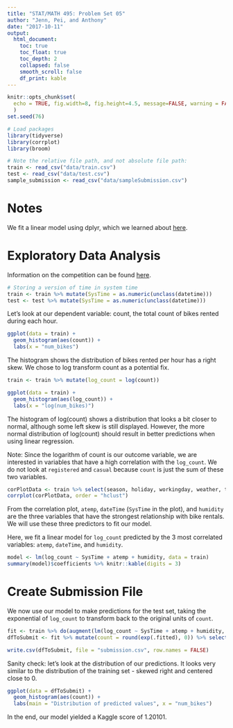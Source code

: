 ```yaml
---
title: "STAT/MATH 495: Problem Set 05"
author: "Jenn, Pei, and Anthony"
date: "2017-10-11"
output:
  html_document:
    toc: true
    toc_float: true
    toc_depth: 2
    collapsed: false
    smooth_scroll: false
    df_print: kable
---
```



```r
knitr::opts_chunk$set(
  echo = TRUE, fig.width=8, fig.height=4.5, message=FALSE, warning = FALSE
  )
set.seed(76)

# Load packages
library(tidyverse)
library(corrplot)
library(broom)

# Note the relative file path, and not absolute file path:
train <- read_csv("data/train.csv")
test <- read_csv("data/test.csv")
sample_submission <- read_csv("data/sampleSubmission.csv")
```


# Notes

We fit a linear model using dplyr, which we learned about [here](https://cran.r-project.org/web/packages/broom/vignettes/broom_and_dplyr.html).

# Exploratory Data Analysis

Information on the competition can be found [here](https://www.kaggle.com/c/bike-sharing-demand).

```r
# Storing a version of time in system time 
train <- train %>% mutate(SysTime = as.numeric(unclass(datetime)))
test <- test %>% mutate(SysTime = as.numeric(unclass(datetime)))
```

Let's look at our dependent variable: count, the total count of bikes rented during each hour.

```r
ggplot(data = train) +
  geom_histogram(aes(count)) + 
  labs(x = "num_bikes")
```

The histogram shows the distribution of bikes rented per hour has a right skew. We chose to log transform count as a potential fix.

```r
train <- train %>% mutate(log_count = log(count))

ggplot(data = train) +
  geom_histogram(aes(log_count)) + 
  labs(x = "log(num_bikes)")
```

The histogram of log(count) shows a distribution that looks a bit closer to normal, although some left skew is still displayed. However, the more normal distribution of log(count) should result in better predictions when using linear regression.

Note: Since the logarithm of count is our outcome variable, we are interested in variables that have a high correlation with the `log_count`. We do not look at `registered` and `casual` because `count` is just the sum of these two variables.

```r
corPlotData <- train %>% select(season, holiday, workingday, weather, temp, atemp, humidity, windspeed, log_count, SysTime) %>% cor()
corrplot(corPlotData, order = "hclust")

```

From the correlation plot, `atemp`, `dateTime` (`SysTime` in the plot), and `humidity` are the three variables that have the strongest relationship with bike rentals. We will use these three predictors to fit our model.

Here, we fit a linear model for `log_count` predicted by the 3 most correlated variables: `atemp`, `dateTime`, and `humidity`.

```r
model <- lm(log_count ~ SysTime + atemp + humidity, data = train)
summary(model)$coefficients %>% knitr::kable(digits = 3)
```

# Create Submission File

We now use our model to make predictions for the test set, taking the exponential of `log_count` to transform back to the original units of `count`.

```r
fit <- train %>% do(augment(lm(log_count ~ SysTime + atemp + humidity, data = .), newdata = test))
dfToSubmit <- fit %>% mutate(count = round(exp(.fitted), 0)) %>% select(datetime, count)

write.csv(dfToSubmit, file = "submission.csv", row.names = FALSE)
```

Sanity check: let's look at the distribution of our predictions. It looks very similar to the distribution of the training set - skewed right and centered close to 0.

```r
ggplot(data = dfToSubmit) +
  geom_histogram(aes(count)) +
  labs(main = "Distribution of predicted values", x = "num_bikes")
```

In the end, our model yielded a Kaggle score of 1.20101. 